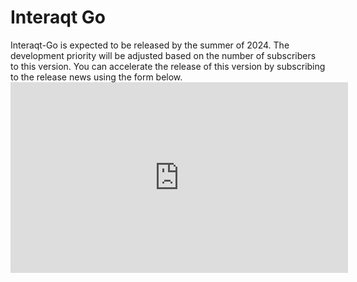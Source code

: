 # Interaqt Go
<div className={"font-mono "}>
  Interaqt-Go is expected to be released by the <span className="font-bold">summer of 2024.</span>
  The development priority will be adjusted based on the number of subscribers to this version.
  You can accelerate the release of this version by subscribing to the release news using the form below.
</div>



<iframe
  width="540"
  height="305"
  src="https://c69f1b7e.sibforms.com/serve/MUIFANC5svhFF4kpJgAnQwKfeolQWu-lWdNfAiPG9mJ8BaiIWaowaGmPCFutKq34jAhkGVNPpPbwtLn80kQ4ETUaBRLTiUTTbbxege_HzSTf-ATnTnwb7VXeUlRS8nW-Gxqo99Xa5vohcqhSETJkbShO9URoBtr74oLZVpP3Jh9POBLUudWuxGdxa1sLnIORWLNCTvvkM__aN1-C"
  frameborder="0"
  scrolling="auto"
  allowfullscreen
  style={{display: "block", marginLeft:-48, maxWidth: "100%"}}
>
</iframe>
